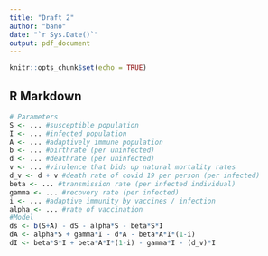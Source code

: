 ---
title: "Draft 2"
author: "bano"
date: "`r Sys.Date()`"
output: pdf_document
---

```{r setup, include=FALSE}
knitr::opts_chunk$set(echo = TRUE)
```

## R Markdown

```{r}
# Parameters
S <- ... #susceptible population
I <- ... #infected population
A <- ... #adaptively immune population
b <- ... #birthrate (per uninfected)
d <- ... #deathrate (per uninfected)
v <- ... #virulence that bids up natural mortality rates
d_v <- d + v #death rate of covid 19 per person (per infected)
beta <- ... #transmission rate (per infected individual)
gamma <- ... #recovery rate (per infected)
i <- ... #adaptive immunity by vaccines / infection
alpha <- ... #rate of vaccination
#Model
ds <- b(S+A) - dS - alpha*S - beta*S*I
dA <- alpha*S + gamma*I - d*A - beta*A*I*(1-i)
dI <- beta*S*I + beta*A*I*(1-i) - gamma*I - (d_v)*I
```


